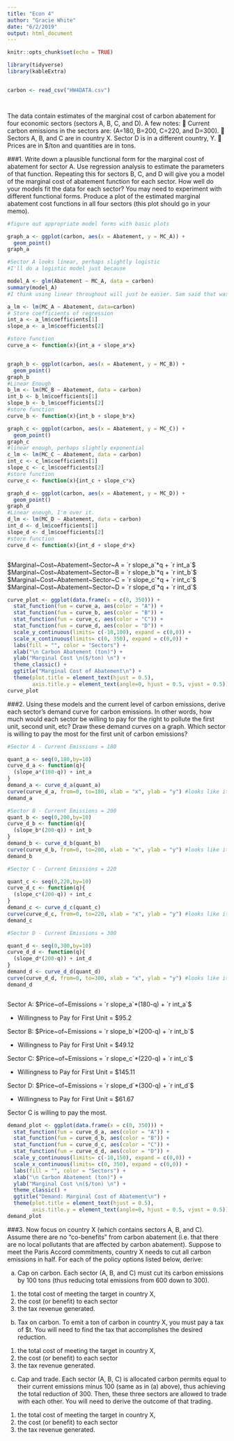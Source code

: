 ```yaml
---
title: "Econ 4"
author: "Gracie White"
date: "6/2/2019"
output: html_document
---
```


```r
knitr::opts_chunk$set(echo = TRUE)
```


```r

library(tidyverse)
library(kableExtra)


carbon <- read_csv("HW4DATA.csv")




```
The data contain
estimates of the marginal cost of carbon abatement for four economic sectors (sectors A, B, C, and D). A few
notes:
 Current carbon emissions in the sectors are: (A=180, B=200, C=220, and D=300).
 Sectors A, B, and C are in country X. Sector D is in a different country, Y.
 Prices are in $/ton and quantities are in tons.

###1. 
Write down a plausible functional form for the marginal cost of abatement for sector A. Use regression
analysis to estimate the parameters of that function. Repeating this for sectors B, C, and D will give
you a model of the marginal cost of abatement function for each sector. How well do your models fit
the data for each sector? You may need to experiment with different functional forms. Produce a plot
of the estimated marginal abatement cost functions in all four sectors (this plot should go in your
memo).


```r

#figure out appropriate model forms with basic plots 

graph_a <- ggplot(carbon, aes(x = Abatement, y = MC_A)) +
  geom_point()
graph_a

#Sector A looks linear, perhaps slightly logistic
#I'll do a logistic model just because 

model_A <- glm(Abatement ~ MC_A, data = carbon)
summary(model_A)
#I think using linear throughout will just be easier. Sam said that was fine and I can't be bothered to go above and beyond rn. 

a_lm <- lm(MC_A ~ Abatement, data=carbon)
# Store coefficients of regression
int_a <- a_lm$coefficients[1]
slope_a <- a_lm$coefficients[2]

#store function
curve_a <- function(x){int_a + slope_a*x}


graph_b <- ggplot(carbon, aes(x = Abatement, y = MC_B)) +
  geom_point()
graph_b
#Linear Enough 
b_lm <- lm(MC_B ~ Abatement, data = carbon)
int_b <- b_lm$coefficients[1]
slope_b <- b_lm$coefficients[2]
#store function
curve_b <- function(x){int_b + slope_b*x}

graph_c <- ggplot(carbon, aes(x = Abatement, y = MC_C)) +
  geom_point()
graph_c
#linear enough, perhaps slightly exponential
c_lm <- lm(MC_C ~ Abatement, data = carbon)
int_c <- c_lm$coefficients[1]
slope_c <- c_lm$coefficients[2]
#store function
curve_c <- function(x){int_c + slope_c*x}

graph_d <- ggplot(carbon, aes(x = Abatement, y = MC_D)) +
  geom_point()
graph_d
#Linear enough, I'm over it.
d_lm <- lm(MC_D ~ Abatement, data = carbon)
int_d <- d_lm$coefficients[1]
slope_d <- d_lm$coefficients[2]
#store function
curve_d <- function(x){int_d + slope_d*x}



```

$Marginal~Cost~Abatement~Sector~A = `r slope_a`*q + `r int_a`$ 
$Marginal~Cost~Abatement~Sector~B = `r slope_b`*q + `r int_b`$
$Marginal~Cost~Abatement~Sector~C = `r slope_c`*q + `r int_c`$
$Marginal~Cost~Abatement~Sector~D = `r slope_d`*q + `r int_d`$


```r

curve_plot <- ggplot(data.frame(x = c(0, 350))) + 
  stat_function(fun = curve_a, aes(color = "A")) +
  stat_function(fun = curve_b, aes(color = "B")) +
  stat_function(fun = curve_c, aes(color = "C")) +
  stat_function(fun = curve_d, aes(color = "D")) +
  scale_y_continuous(limits= c(-10,100), expand = c(0,0)) +
  scale_x_continuous(limits= c(0, 350), expand = c(0,0)) + 
  labs(fill = "", color = "Sectors") + 
  xlab("\n Carbon Abatement (ton)") + 
  ylab("Marginal Cost \n($/ton) \n") + 
  theme_classic() +
  ggtitle("Marginal Cost of Abatement\n") +
  theme(plot.title = element_text(hjust = 0.5),
        axis.title.y = element_text(angle=0, hjust = 0.5, vjust = 0.5)) 
curve_plot

```

###2. 
Using these models and the current level of carbon emissions, derive each sector’s demand curve for
carbon emissions. In other words, how much would each sector be willing to pay for the right to
pollute the first unit, second unit, etc? Draw these demand curves on a graph. Which sector is willing to
pay the most for the first unit of carbon emissions?


```r

#Sector A - Current Emissions = 180

quant_a <- seq(0,180,by=10)
curve_d_a <- function(q){
  (slope_a*(180-q)) + int_a
}
demand_a <- curve_d_a(quant_a)
curve(curve_d_a, from=0, to=180, xlab = "x", ylab = "y") #looks like it worked. Sweet. 
demand_a 

#Sector B - Current Emissions = 200
quant_b <- seq(0,200,by=10)
curve_d_b <- function(q){
  (slope_b*(200-q)) + int_b
}
demand_b <- curve_d_b(quant_b)
curve(curve_d_b, from=0, to=200, xlab = "x", ylab = "y") #looks like it worked. Sweet. 
demand_b 

#Sector C - Current Emissions = 220

quant_c <- seq(0,220,by=10)
curve_d_c <- function(q){
  (slope_c*(200-q)) + int_c
}
demand_c <- curve_d_c(quant_c)
curve(curve_d_c, from=0, to=220, xlab = "x", ylab = "y") #looks like it worked. Sweet. 
demand_c 

#Sector D - Current Emissions = 300

quant_d <- seq(0,300,by=10)
curve_d_d <- function(q){
  (slope_d*(200-q)) + int_d
}
demand_d <- curve_d_d(quant_d)
curve(curve_d_d, from=0, to=300, xlab = "x", ylab = "y") #looks like it worked. Sweet. 
demand_d 



```


Sector A:  $Price~of~Emissions = `r slope_a`*(180-q) + `r int_a`$ 

 - Willingness to Pay for First Unit = \$95.2    
 
Sector B: $Price~of~Emissions = `r slope_b`*(200-q) + `r int_b`$
 
- Willingness to Pay for First Unit = \$49.12 

Sector C: $Price~of~Emissions = `r slope_c`*(220-q) + `r int_c`$

- Willingness to Pay for First Unit = \$145.11

Sector D: $Price~of~Emissions = `r slope_d`*(300-q) + `r int_d`$

- Willingness to Pay for First Unit = \$61.67 


Sector C is willing to pay the most. 

```r

demand_plot <- ggplot(data.frame(x = c(0, 350))) + 
  stat_function(fun = curve_d_a, aes(color = "A")) +
  stat_function(fun = curve_d_b, aes(color = "B")) +
  stat_function(fun = curve_d_c, aes(color = "C")) +
  stat_function(fun = curve_d_d, aes(color = "D")) +
  scale_y_continuous(limits= c(-10,150), expand = c(0,0)) +
  scale_x_continuous(limits= c(0, 350), expand = c(0,0)) + 
  labs(fill = "", color = "Sectors") + 
  xlab("\n Carbon Abatement (ton)") + 
  ylab("Marginal Cost \n($/ton) \n") + 
  theme_classic() +
  ggtitle("Demand: Marginal Cost of Abatement\n") +
  theme(plot.title = element_text(hjust = 0.5),
        axis.title.y = element_text(angle=0, hjust = 0.5, vjust = 0.5)) 
demand_plot

```

###3. 
 Now focus on country X (which contains sectors A, B, and C). Assume there are no “co-benefits” from
carbon abatement (i.e. that there are no local pollutants that are affected by carbon abatement).
Suppose to meet the Paris Accord commitments, country X needs to cut all carbon emissions in half.
For each of the policy options listed below, derive: 

a. Cap on carbon. Each sector (A, B, and C) must cut its carbon emissions by 100 tons (thus
reducing total emissions from 600 down to 300).
(1) the total cost of meeting the target in country X,
(2) the cost (or benefit) to each sector
(3) the tax revenue generated.

b. Tax on carbon. To emit a ton of carbon in country X, you must pay a tax of $t. You will need to
find the tax that accomplishes the desired reduction.
(1) the total cost of meeting the target in country X,
(2) the cost (or benefit) to each sector
(3) the tax revenue generated.

c. Cap and trade. Each sector (A, B, C) is allocated carbon permits equal to their current emissions
minus 100 (same as in (a) above), thus achieving the total reduction of 300. Then, these three
sectors are allowed to trade with each other. You will need to derive the outcome of that
trading.
(1) the total cost of meeting the target in country X,
(2) the cost (or benefit) to each sector
(3) the tax revenue generated.
